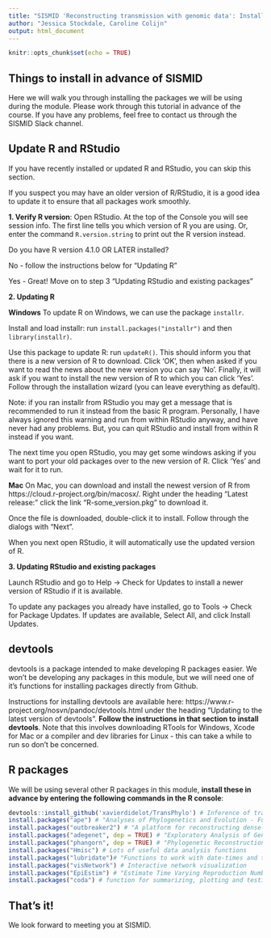 ```yaml
---
title: "SISMID 'Reconstructing transmission with genomic data': Installation and preparation instructions"
author: "Jessica Stockdale, Caroline Colijn"
output: html_document
---
```


```r
knitr::opts_chunk$set(echo = TRUE)
```

## Things to install in advance of SISMID

Here we will walk you through installing the packages we will be using during the module. Please work through this tutorial in advance of the course. If you have any problems, feel free to contact us through the SISMID Slack channel. 

## Update R and RStudio

If you have recently installed or updated R and RStudio, you can skip this section. 

If you suspect you may have an older version of R/RStudio, it is a good idea to update it to ensure that all packages work smoothly.

**1. Verify R version**: Open RStudio. At the top of the Console you will see session info. The first line tells you which version of R you are using. Or, enter the command `R.version.string` to print out the R version instead.

Do you have R version 4.1.0 OR LATER installed?

No - follow the instructions below for “Updating R”

Yes - Great! Move on to step 3 “Updating RStudio and existing packages”

**2. Updating R**

**Windows**
To update R on Windows, we can use the package `installr`. 

Install and load installr: run `install.packages("installr")` and then `library(installr)`.

Use this package to update R: run `updateR()`. This should inform you that there is a new version of R to download. Click 'OK', then when asked if you want to read the news about the new version you can say 'No'. Finally, it will ask if you want to install the new version of R to which you can click 'Yes'. Follow through the installation wizard (you can leave everything as default).

Note: if you ran installr from RStudio you may get a message that is recommended to run it instead from the basic R program. Personally, I have always ignored this warning and run from within RStudio anyway, and have never had any problems. But, you can quit RStudio and install from within R instead if you want. 

The next time you open RStudio, you may get some windows asking if you want to port your old packages over to the new version of R. Click 'Yes' and wait for it to run. 

**Mac**
On Mac, you can download and install the newest version of R from https://cloud.r-project.org/bin/macosx/. Right under the heading "Latest release:" click the link "R-some_version.pkg" to download it.

Once the file is downloaded, double-click it to install. Follow through the dialogs with "Next". 

When you next open RStudio, it will automatically use the updated version of R. 

**3. Updating RStudio and existing packages**

Launch RStudio and go to Help -> Check for Updates to install a newer version of RStudio if it is available. 

To update any packages you already have installed, go to Tools -> Check for Package Updates. If updates are available, Select All, and click Install Updates.


## devtools

devtools is a package intended to make developing R packages easier. We won't be developing any packages in this module, but we will need one of it's functions for installing packages directly from Github. 

Instructions for installing devtools are available here: https://www.r-project.org/nosvn/pandoc/devtools.html under the heading “Updating to the latest version of devtools”. **Follow the instructions in that section to install devtools**. Note that this involves downloading RTools for Windows, Xcode for Mac or a compiler and dev libraries for Linux - this can take a while to run so don't be concerned.  

## R packages

We will be using several other R packages in this module, **install these in advance by entering the following commands in the R console**: 

```r
devtools::install_github('xavierdidelot/TransPhylo') # Inference of transmission trees from dated phylogenies
install.packages("ape") # "Analyses of Phylogenetics and Evolution - Functions for reading, writing, plotting, and manipulating phylogenetic trees"
install.packages("outbreaker2") # "A platform for reconstructing densely sampled outbreaks using epidemiological and genetic data"
install.packages("adegenet", dep = TRUE) # "Exploratory Analysis of Genetic and Genomic Data" toolset
install.packages("phangorn", dep = TRUE) # "Phylogenetic Reconstruction and Analysis - for estimation of phylogenetic trees and networks using Maximum Likelihood, Maximum Parsimony, distance methods and Hadamard conjugation"
install.packages("Hmisc") # Lots of useful data analysis functions
install.packages("lubridate")# "Functions to work with date-times and time-spans"
install.packages("visNetwork") # Interactive network visualization
install.packages("EpiEstim") # "Estimate Time Varying Reproduction Numbers from Epidemic Curves'
install.packages("coda") # function for summarizing, plotting and testing convergence of MCMC

```
## That's it!

We look forward to meeting you at SISMID. 
